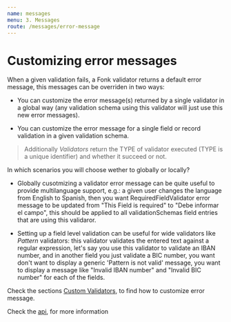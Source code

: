 ```yaml
---
name: messages
menu: 3. Messages
route: /messages/error-message
---
```


# Customizing error messages

When a given validation fails, a Fonk validator returns a default error message, this messages can be overriden
in two ways:

- You can customize the error message(s) returned by a single validator in a global way (any validation
  schema using this validator will just use this new error messages).

- You can customize the error message for a single field or record validation in a given validation schema.

> Additionally _Validators_ return the TYPE of validator executed (TYPE is a unique identifier) and whether it succeed or not.

In which scenarios you will choose wether to globally or locally?

- Globally cusotmizing a validator error message can be quite useful to provide multilanguage support, e.g.: a
  given user changes the language from English to Spanish, then you want RequiredFieldValidator error message
  to be updated from "This Field is required" to "Debe informar el campo", this should be applied to all
  validationSchemas field entries that are using this validaror.

- Setting up a field level validation can be useful for wide validators like _Pattern_ validators: this validator
  validates the entered text against a regular expression, let's say you use this validator to validate an
  IBAN number, and in another field you just validate a BIC number, you want don't want to display a generic
  'Pattern is not valid' message, you want to display a message like "Invalid IBAN number" and "Invalid BIC number"
  for each of the fields.

Check the sections [Custom Validators](/validators/custom-validators-sync), to find how to customize error message.

Check the [api](/api), for more information

